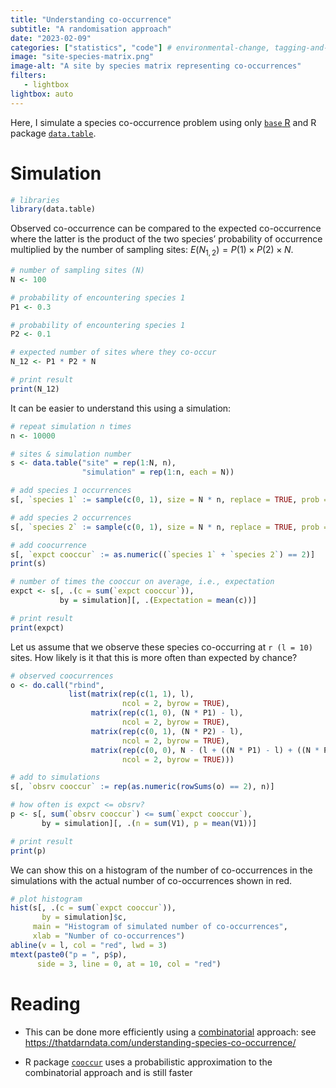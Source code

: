 ```yaml
---
title: "Understanding co-occurrence"
subtitle: "A randomisation approach"
date: "2023-02-09"
categories: ["statistics", "code"] # environmental-change, tagging-and-telemetry, allee-effects, invasive-species, statistics, code
image: "site-species-matrix.png"
image-alt: "A site by species matrix representing co-occurrences"
filters:
   - lightbox
lightbox: auto
---
```


Here, I simulate a species co-occurrence problem using only [`base` R](https://www.r-project.org/) and R package [`data.table`](https://cran.r-project.org/package=data.table).

# Simulation

```r

# libraries
library(data.table)

```

Observed co-occurrence can be compared to the expected co-occurrence where the latter is the product of the two species' probability of occurrence multiplied by the number of sampling sites: $E(N_{1,2}) = P(1) \times P(2) \times N$.

```r

# number of sampling sites (N)
N <- 100

# probability of encountering species 1
P1 <- 0.3

# probability of encountering species 1
P2 <- 0.1

# expected number of sites where they co-occur
N_12 <- P1 * P2 * N

# print result
print(N_12)

```

It can be easier to understand this using a simulation:

```r

# repeat simulation n times
n <- 10000

# sites & simulation number
s <- data.table("site" = rep(1:N, n),
                "simulation" = rep(1:n, each = N))

# add species 1 occurrences
s[, `species 1` := sample(c(0, 1), size = N * n, replace = TRUE, prob = c(1 - P1, P1))]

# add species 2 occurrences
s[, `species 2` := sample(c(0, 1), size = N * n, replace = TRUE, prob = c(1 - P2, P2))]

# add coocurrence
s[, `expct cooccur` := as.numeric((`species 1` + `species 2`) == 2)]
print(s)

# number of times the cooccur on average, i.e., expectation
expct <- s[, .(c = sum(`expct cooccur`)), 
           by = simulation][, .(Expectation = mean(c))]

# print result
print(expct)

```

Let us assume that we observe these species co-occurring at `r (l = 10)` sites. How likely is it that this is more often than expected by chance?

```r

# observed coocurrences
o <- do.call("rbind",
             list(matrix(rep(c(1, 1), l), 
                         ncol = 2, byrow = TRUE),
                  matrix(rep(c(1, 0), (N * P1) - l), 
                         ncol = 2, byrow = TRUE),
                  matrix(rep(c(0, 1), (N * P2) - l), 
                         ncol = 2, byrow = TRUE),
                  matrix(rep(c(0, 0), N - (l + ((N * P1) - l) + ((N * P2) - l))), 
                         ncol = 2, byrow = TRUE)))

# add to simulations
s[, `obsrv cooccur` := rep(as.numeric(rowSums(o) == 2), n)]

# how often is expct <= obsrv?
p <- s[, sum(`obsrv cooccur`) <= sum(`expct cooccur`), 
       by = simulation][, .(n = sum(V1), p = mean(V1))]

# print result
print(p)

```

We can show this on a histogram of the number of co-occurrences in the simulations with the actual number of co-occurrences shown in red.

```r

# plot histogram
hist(s[, .(c = sum(`expct cooccur`)), 
       by = simulation]$c,
     main = "Histogram of simulated number of co-occurrences",
     xlab = "Number of co-occurrences")
abline(v = l, col = "red", lwd = 3)
mtext(paste0("p = ", p$p), 
      side = 3, line = 0, at = 10, col = "red")

```

# Reading

-   This can be done more efficiently using a [combinatorial](https://en.wikipedia.org/wiki/Combinatorics) approach: see <https://thatdarndata.com/understanding-species-co-occurrence/>

-   R package [`cooccur`](https://cran.r-project.org/package=cooccur) uses a probabilistic approximation to the combinatorial approach and is still faster



